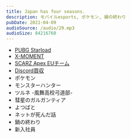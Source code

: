 ```yaml
---
title: Japan has four seasons.
description: モバイルesports, ポケモン, 鍋の終わり
pubDate: 2021-04-09
audioSource: /audio/29.mp3
audioSize: 84216760
---
```


- [PUBG Starload](https://twitter.com/PubgStarlord/status/1377673542095933447)
- [X-MOMENT](https://x-moment.docomo.ne.jp/)
- [SCARZ Apex EUチーム](https://www.scarz.net/news/apex-legends-scarz-eu/)
- [Discord買収](https://www.itmedia.co.jp/news/articles/2103/23/news154.html)
- ポケモン
- モンスターハンター
- ツルネ -風舞高校弓道部-
- 彗星のガルガンティア
- よつばと
- ネットが死んだ話
- 鍋の終わり
- 新入社員